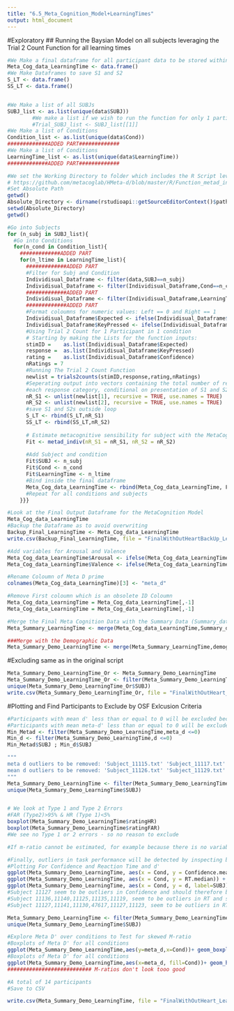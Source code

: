 ```yaml
---
title: "6.5_Meta_Cognition_Model+LearningTimes"
output: html_document
---
```


#Exploratory
## Running the Baysian Model on all subjects leveraging the Trial 2 Count Function for all learning times
```r
#We Make a final dataframe for all participant data to be stored within
Meta_Cog_data_LearningTime <- data.frame()
#We Make Dataframes to save S1 and S2
S_LT <- data.frame()
SS_LT <- data.frame()


#We Make a list of all SUBJs 
SUBJ_list <- as.list(unique(data$SUBJ))
        #We make a list if we wish to run the function for only 1 participant
        #Trial_SUBJ_list <- SUBJ_list[[1]]
#We Make a list of Conditions 
Condition_list <- as.list(unique(data$Cond))
#############ADDED PART#############
#We Make a list of Conditions 
LearningTime_list <- as.list(unique(data$LearningTime))
#############ADDED PART#############

#We set the Working Directory to folder which includes the R Script leveraged by the Meta-Cognitive Model
# https://github.com/metacoglab/HMeta-d/blob/master/R/Function_metad_indiv.R
#Set Absolute Path
getwd()
Absolute_Directory <- dirname(rstudioapi::getSourceEditorContext()$path)
setwd(Absolute_Directory)
getwd()

#Go into Subjects
for (n_subj in SUBJ_list){
  #Go into Conditions
  for(n_cond in Condition_list){
    #############ADDED PART
    for(n_ltime in LearningTime_list){
      #############ADDED PART
      #Filter for Subj and Condition
      Individisual_Dataframe <- filter(data,SUBJ==n_subj)
      Individisual_Dataframe <- filter(Individisual_Dataframe,Cond==n_cond)
      #############ADDED PART
      Individisual_Dataframe <- filter(Individisual_Dataframe,LearningTime==n_ltime)
      #############ADDED PART
      #Format coloumns for numeric values: Left == 0 and Right == 1
      Individisual_Dataframe$Expected <- ifelse(Individisual_Dataframe$Expected == "right",1,0)
      Individisual_Dataframe$KeyPressed <- ifelse(Individisual_Dataframe$KeyPressed == "right",1,0)
      #Using Trial 2 Count for 1 Participant in 1 condition
      # Starting by making the Lists for the function inputs:
      stimID =    as.list(Individisual_Dataframe$Expected)
      response =  as.list(Individisual_Dataframe$KeyPressed)
      rating =    as.list(Individisual_Dataframe$Confidence)
      nRatings = 7
      #Running The Trial 2 Count Function
      newlist = trials2counts(stimID,response,rating,nRatings)
      #Seperating output into vectors containing the total number of responses in
      #each response category, conditional on presentation of S1 and S2.
      nR_S1 <- unlist(newlist[1], recursive = TRUE, use.names = TRUE)
      nR_S2 <- unlist(newlist[2], recursive = TRUE, use.names = TRUE)
      #save S1 and S2s outside loop
      S_LT <- rbind(S_LT,nR_S1)
      SS_LT <- rbind(SS_LT,nR_S2)
    
      # Estimate metacognitive sensibility for subject with the MetaCognition Model
      Fit <- metad_indiv(nR_S1 = nR_S1, nR_S2 = nR_S2)
      
      #Add Subject and condition
      Fit$SUBJ <- n_subj
      Fit$Cond <- n_cond
      Fit$LearningTime <- n_ltime
      #Bind inside the final dataframe
      Meta_Cog_data_LearningTime <- rbind(Meta_Cog_data_LearningTime, Fit)
      #Repeat for all conditions and subjects
    }}}

#Look at the Final Output Dataframe for the MetaCognition Model
Meta_Cog_data_LearningTime 
#Backup the Dataframe as to avoid overwriting 
Backup_Final_LearningTime <- Meta_Cog_data_LearningTime
write.csv(Backup_Final_LearningTime, file = "FinalWithOutHeartBackUp_LearningTime.csv")

#Add variables for Arousal and Valence
Meta_Cog_data_LearningTime$Arousal <- ifelse(Meta_Cog_data_LearningTime$Cond == "A+V+" | Meta_Cog_data_LearningTime$Cond == "A+V-",1,0)
Meta_Cog_data_LearningTime$Valence <- ifelse(Meta_Cog_data_LearningTime$Cond == "A-V+" | Meta_Cog_data_LearningTime$Cond == "A+V+",1,0)

#Rename Coloumn of Meta D prime
colnames(Meta_Cog_data_LearningTime)[3] <- "meta_d"

#Remove First coloumn which is an obsolete ID Coloumn
Meta_Cog_data_LearningTime = Meta_Cog_data_LearningTime[,-1]
Meta_Cog_data_LearningTime = Meta_Cog_data_LearningTime[,-1]

#Merge the Final Meta Cognition Data with the Summary Data (Summary_data)
Meta_Summary_LearningTime <- merge(Meta_Cog_data_LearningTime,Summary_data_LT,by = c("SUBJ", "Cond","LearningTime"))

###Merge with the Demographic Data
Meta_Summary_Demo_LearningTime <- merge(Meta_Summary_LearningTime,demographic_data, by = "SUBJ")
```
#Excluding same as in the original script
```r
Meta_Summary_Demo_LearningTime_Or <- Meta_Summary_Demo_LearningTime
Meta_Summary_Demo_LearningTime_Or <- filter(Meta_Summary_Demo_LearningTime_Or,SUBJ!= "Subject_11138.txt" & SUBJ!= "Subject_11124.txt")
unique(Meta_Summary_Demo_LearningTime_Or$SUBJ)
write.csv(Meta_Summary_Demo_LearningTime_Or, file = "FinalWithOutHeart_LearningTime_Or.csv")
```

#Plotting and Find Participants to Exclude by OSF Exlcusion Criteria
```r
#Participants with mean d' less than or equal to 0 will be excluded because this indicates that they are unable to do the task. 
#Participants with mean meta-d' less than or equal to 0 will be excluded because m-ratio is uninterpretable in these cases.
Min_Metad <- filter(Meta_Summary_Demo_LearningTime,meta_d <=0)
Min_d <- filter(Meta_Summary_Demo_LearningTime,d <=0)
Min_Metad$SUBJ ; Min_d$SUBJ

"""
meta d outliers to be removed: 'Subject_11115.txt' 'Subject_11117.txt' 'Subject_11117.txt' 'Subject_11137.txt' 'Subject_11139.txt'
mean d outliers to be removed: 'Subject_11126.txt' 'Subject_11129.txt' 'Subject_11138.txt'
"""
Meta_Summary_Demo_LearningTime <- filter(Meta_Summary_Demo_LearningTime,SUBJ!= "Subject_11115.txt" & SUBJ!= "Subject_11117.txt"& SUBJ!= "Subject_11137.txt"& SUBJ!= "Subject_11139.txt"& SUBJ!= "Subject_11126.txt"& SUBJ!= "Subject_11129.txt"& SUBJ!= "Subject_11138.txt")
unique(Meta_Summary_Demo_LearningTime$SUBJ)


# We look at Type 1 and Type 2 Errors
#FAR (Type2)>95% & HR (Type 1)<5%
boxplot(Meta_Summary_Demo_LearningTime$ratingHR)
boxplot(Meta_Summary_Demo_LearningTime$ratingFAR)
#We see no Type 1 or 2 errors - so no reason to exclude

#If m-ratio cannot be estimated, for example because there is no variability in confidence reports or in accuracy, then that participant will be excluded.But all m-ratios could be calculated and no participants needs exclusion

#Finally, outliers in task performance will be detected by inspecting boxplots of reaction time, d’, and confidence across all subjects; subjects whose values for any of these variables on any condition are greater than 1.5 times the interquartile range will be excluded from the analysis
#Plotting For Confidence and Reaction Time and d'
ggplot(Meta_Summary_Demo_LearningTime, aes(x = Cond, y = Confidence.mean, col=LearningTime)) + geom_boxplot(outlier.colour = "red") +geom_text(aes(label=SUBJ),hjust=0, vjust=0)
ggplot(Meta_Summary_Demo_LearningTime, aes(x = Cond, y = RT.median)) + geom_boxplot(outlier.colour = "red")+geom_text(aes(label=SUBJ),hjust=0, vjust=0)
ggplot(Meta_Summary_Demo_LearningTime, aes(x = Cond, y = d, label=SUBJ)) + geom_boxplot(outlier.colour = "red")+geom_text(aes(label=SUBJ),hjust=0, vjust=0) +geom_text(aes(label=SUBJ),hjust=0, vjust=0)
#Subject 11127 seem to be outliers in Confidence and should therefore be excluded
#Subject 11136,11140,11125,11135,11119, seem to be outliers in RT and should therefore be excluded
#Subject 11127,11141,11130,47617,11127,11123, seem to be outliers in RT and should therefore be excluded

Meta_Summary_Demo_LearningTime <- filter(Meta_Summary_Demo_LearningTime,SUBJ!= "Subject_11127.txt" & SUBJ!= "Subject_11136.txt"& SUBJ!= "Subject_11140.txt"& SUBJ!= "Subject_11125.txt"& SUBJ!= "Subject_11135.txt"& SUBJ!= "Subject_11119.txt"& SUBJ!= "Subject_11127.txt"& SUBJ!= "Subject_11141.txt"& SUBJ!= "Subject_11130.txt"& SUBJ!= "Subject_47617.txt"& SUBJ!= "Subject_11123.txt")
unique(Meta_Summary_Demo_LearningTime$SUBJ)

#Explore Meta D' over conditions to Test for skewed M-ratio
#Boxplots of Meta D' for all conditions
ggplot(Meta_Summary_Demo_LearningTime,aes(y=meta_d,x=Cond))+ geom_boxplot()+geom_point()+facet_wrap(~LearningTime)
#Boxplots of Meta D' for all conditions
ggplot(Meta_Summary_Demo_LearningTime,aes(x=meta_d, fill=Cond))+ geom_histogram(aes(y = ..density..), binwidth = .4)+facet_wrap(~LearningTime)
########################### M-ratios don't look tooo good

#A total of 14 participants
#Save to CSV

write.csv(Meta_Summary_Demo_LearningTime, file = "FinalWithOutHeart_LearningTime_OSF_Exclusion.csv")
```